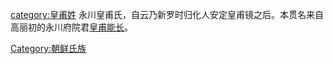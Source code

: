 [[category:皇甫姓|category:皇甫姓]]
[[Category:朝鲜氏族|Category:朝鲜氏族]]
永川皇甫氏，自云乃新罗时归化人安定皇甫镜之后。本贯名来自高丽初的永川府院君[[皇甫能长|皇甫能长]]。